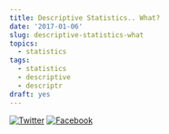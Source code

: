 ```yaml
---
title: Descriptive Statistics.. What?
date: '2017-01-06'
slug: descriptive-statistics-what
topics:
  - statistics
tags:
  - statistics
  - descriptive
  - descriptr
draft: yes
---
```


[![Twitter](http://i.imgur.com/tXSoThF.png)](https://twitter.com/login?redirect_after_login=%2Fhome%3Fstatus)
[![Facebook](http://i.imgur.com/P3YfQoD.png)](https://www.facebook.com/sharer/sharer.php?u=)

